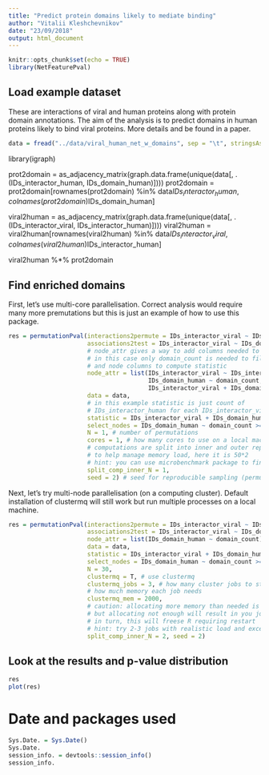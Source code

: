 ```yaml
---
title: "Predict protein domains likely to mediate binding"
author: "Vitalii Kleshchevnikov"
date: "23/09/2018"
output: html_document
---
```


```r
knitr::opts_chunk$set(echo = TRUE)
library(NetFeaturePval)
```

## Load example dataset

These are interactions of viral and human proteins along with protein domain annotations. The aim of the analysis is to predict domains in human proteins likely to bind viral proteins. More details and be found in a paper.

```r
data = fread("../data/viral_human_net_w_domains", sep = "\t", stringsAsFactors = F)
```

library(igraph)

prot2domain = as_adjacency_matrix(graph.data.frame(unique(data[, .(IDs_interactor_human, IDs_domain_human)])))
prot2domain = prot2domain[rownames(prot2domain) %in% data$IDs_interactor_human,
                          colnames(prot2domain) %in% data$IDs_domain_human]

viral2human = as_adjacency_matrix(graph.data.frame(unique(data[, .(IDs_interactor_viral, IDs_interactor_human)])))
viral2human = viral2human[rownames(viral2human) %in% data$IDs_interactor_viral,
                          colnames(viral2human) %in% data$IDs_interactor_human]

viral2human %*% prot2domain

## Find enriched domains

First, let's use multi-core parallelisation. Correct analysis would require many more premutations but this is just an example of how to use this package.

```r
res = permutationPval(interactions2permute = IDs_interactor_viral ~ IDs_interactor_human,
                      associations2test = IDs_interactor_viral ~ IDs_domain_human,
                      # node_attr gives a way to add columns needed to compute statistic and filter the data,
                      # in this case only domain_count is needed to filter 
                      # and node columns to compute statistic
                      node_attr = list(IDs_interactor_viral ~ IDs_interactor_viral_degree,
                                       IDs_domain_human ~ domain_count,
                                       IDs_interactor_viral + IDs_domain_human ~ domain_frequency_per_IDs_interactor_viral), 
                      data = data,
                      # in this example statistic is just count of 
                      # IDs_interactor_human for each IDs_interactor_viral / IDs_domain_human pair
                      statistic = IDs_interactor_viral + IDs_domain_human ~ .N,
                      select_nodes = IDs_domain_human ~ domain_count >= 1,
                      N = 1, # number of permutations
                      cores = 1, # how many cores to use on a local machine
                      # computations are split into inner and outer replicate 
                      # to help manage memory load, here it is 50*2
                      # hint: you can use microbenchmark package to find optimal value
                      split_comp_inner_N = 1, 
                      seed = 2) # seed for reproducible sampling (permutations)
```

Next, let's try multi-node parallelisation (on a computing cluster). Default installation of clustermq will still work but run multiple processes on a local machine.

```r
res = permutationPval(interactions2permute = IDs_interactor_viral ~ IDs_interactor_human,
                      associations2test = IDs_interactor_viral ~ IDs_domain_human,
                      node_attr = list(IDs_domain_human ~ domain_count),
                      data = data,
                      statistic = IDs_interactor_viral + IDs_domain_human ~ .N,
                      select_nodes = IDs_domain_human ~ domain_count >= 1,
                      N = 30, 
                      clustermq = T, # use clustermq
                      clustermq_jobs = 3, # how many cluster jobs to start 
                      # how much memory each job needs
                      clustermq_mem = 2000, 
                      # caution: allocating more memory than needed is a waste of resources,
                      # but allocating not enough will result in you jobs being killed,
                      # in turn, this will freese R requiring restart
                      # hint: try 2-3 jobs with realistic load and excess of memory
                      split_comp_inner_N = 2, seed = 2)
```

## Look at the results and p-value distribution

```r
res
plot(res)
```

# Date and packages used

```r
Sys.Date. = Sys.Date()
Sys.Date.
session_info. = devtools::session_info()
session_info.
```
